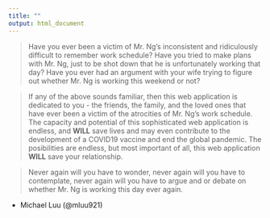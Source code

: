 ```yaml
---
title: ""
output: html_document
---
```


> Have you ever been a victim of Mr. Ng's inconsistent and ridiculously difficult to remember work schedule? Have you tried to make plans with Mr. Ng, just to be shot down that he is unfortunately working that day? Have you ever had an argument with your wife trying to figure out whether Mr. Ng is working this weekend or not?

> If any of the above sounds familiar, then this web application is dedicated to you - the friends, the family, and the loved ones that have ever been a victim of the atrocities of Mr. Ng's work schedule. The capacity and potential of this sophisticated web application is endless, and **WILL** save lives and may even contribute to the development of a COVID19 vaccine and end the global pandemic. The posibilities are endless, but most important of all, this web application **WILL** save your relationship.

> Never again will you have to wonder, never again will you have to contemplate, never again will you have to argue and or debate on whether Mr. Ng is working this day ever again. 

- Michael Luu (@mluu921)
